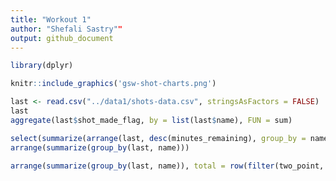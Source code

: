 ---
title: "Workout 1"
author: "Shefali Sastry""
output: github_document
---

```{r}
library(dplyr)
```

```{r out.width = '80%', echo = FALSE, fig.align = 'center'}
knitr::include_graphics('gsw-shot-charts.png')
```


```{r}
last <- read.csv("../data1/shots-data.csv", stringsAsFactors = FALSE)
last
aggregate(last$shot_made_flag, by = list(last$name), FUN = sum)
```

```{r}
select(summarize(arrange(last, desc(minutes_remaining), group_by = name), name, total = shot_made_flag, )
arrange(summarize(group_by(last, name)))
```

```{r}
arrange(summarize(group_by(last, name)), total = row(filter(two_point, name == two_point$name)))))
```

